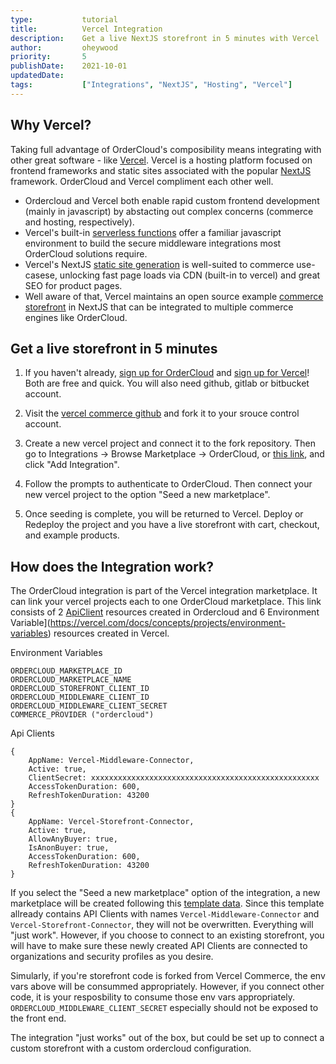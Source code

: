 ```yaml
---
type:           tutorial
title:          Vercel Integration
description:    Get a live NextJS storefront in 5 minutes with Vercel
author:         oheywood
priority:       5
publishDate:    2021-10-01
updatedDate:    
tags:           ["Integrations", "NextJS", "Hosting", "Vercel"]
---
```


## Why Vercel?

Taking full advantage of OrderCloud's composibility means integrating with other great software - like [Vercel](https://vercel.com/docs/concepts). Vercel is a hosting platform focused on frontend frameworks and static sites associated with the popular [NextJS](https://nextjs.org/) framework. OrderCloud and Vercel compliment each other well. 

- Ordercloud and Vercel both enable rapid custom frontend development (mainly in javascript) by abstacting out complex concerns (commerce and hosting, respectively). 
- Vercel's built-in [serverless functions](https://vercel.com/docs/concepts/functions/introduction) offer a familiar javascript environment to build the secure middleware integrations most OrderCloud solutions require.    
- Vercel's NextJS [static site generation](https://nextjs.org/docs/basic-features/pages) is well-suited to commerce use-casese, unlocking fast page loads via CDN (built-in to vercel) and great SEO for product pages. 
- Well aware of that, Vercel maintains an open source example [commerce storefront](https://github.com/vercel/commerce) in NextJS that can be integrated to multiple commerce engines like OrderCloud. 

## Get a live storefront in 5 minutes

1. If you haven't already, [sign up for OrderCloud](https://portal.ordercloud.io/register) and [sign up for Vercel](https://vercel.com/signup?next=%2Fregister)! Both are free and quick. You will also need github, gitlab or bitbucket account. 

2. Visit the [vercel commerce github](https://github.com/vercel/commerce) and fork it to your srouce control account.

3. Create a new vercel project and connect it to the fork repository. Then go to Integrations -> Browse Marketplace -> OrderCloud, or [this link](https://vercel.com/integrations/order-cloud), and click "Add Integration".

4. Follow the prompts to authenticate to OrderCloud. Then connect your new vercel project to the option "Seed a new marketplace". 

5. Once seeding is complete, you will be returned to Vercel. Deploy or Redeploy the project and you have a live storefront with cart, checkout, and example products.  

## How does the Integration work? 

The OrderCloud integration is part of the Vercel integration marketplace. It can link your vercel projects each to one OrderCloud marketplace. This link consists of 2 [ApiClient](https://ordercloud.io/knowledge-base/api-clients) resources created in Ordercloud and 6 Environment Variable](https://vercel.com/docs/concepts/projects/environment-variables) resources created in Vercel.

Environment Variables 

```
ORDERCLOUD_MARKETPLACE_ID
ORDERCLOUD_MARKETPLACE_NAME
ORDERCLOUD_STOREFRONT_CLIENT_ID
ORDERCLOUD_MIDDLEWARE_CLIENT_ID
ORDERCLOUD_MIDDLEWARE_CLIENT_SECRET
COMMERCE_PROVIDER ("ordercloud")
```

Api Clients 

```
{ 
    AppName: Vercel-Middleware-Connector,
    Active: true,
    ClientSecret: xxxxxxxxxxxxxxxxxxxxxxxxxxxxxxxxxxxxxxxxxxxxxxxxxxx
    AccessTokenDuration: 600,
    RefreshTokenDuration: 43200
}
{
    AppName: Vercel-Storefront-Connector,
    Active: true,
    AllowAnyBuyer: true,
    IsAnonBuyer: true,
    AccessTokenDuration: 600,
    RefreshTokenDuration: 43200
}
```

If you select the "Seed a new marketplace" option of the integration, a new marketplace will be created following this [template data](https://github.com/ordercloud-api/ordercloud-seed/blob/main/seeds/Vercel-B2C.yml). Since this template allready contains API Clients with names `Vercel-Middleware-Connector` and `Vercel-Storefront-Connector`, they will not be overwritten. Everything will "just work". However, if you choose to connect to an existing storefront, you will have to make sure these newly created API Clients are connected to organizations and security profiles as you desire.

Simularly, if you're storefront code is forked from Vercel Commerce, the env vars above will be consummed appropriately. However, if you connect other code, it is your resposbility to consume those env vars appropriately. `ORDERCLOUD_MIDDLEWARE_CLIENT_SECRET` especially should not be exposed to the front end.  

The integration "just works" out of the box, but could be set up to connect a custom storefront with a custom ordercloud configuration. 